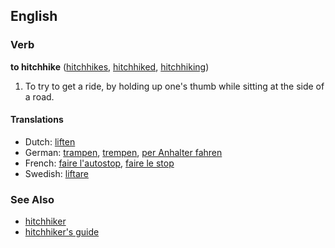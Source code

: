 ==English==

===Verb===
'''to hitchhike'''  ([[hitchhikes]], [[hitchhiked]], [[hitchhiking]])
# To try to get a ride, by holding up one's thumb while sitting at the side of a road.

====Translations====
* Dutch: [[liften]]
* German: [[trampen]], [[trempen]], [[per Anhalter fahren]]
* French: [[faire l'autostop]], [[faire le stop]]
* Swedish: [[liftare]]

===See Also===
*[[hitchhiker]]
*[[hitchhiker's guide]]